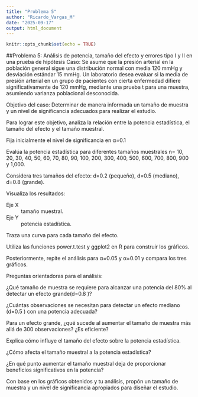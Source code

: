 ```yaml
---
title: "Problema 5"
author: "Ricardo_Vargas_M"
date: "2025-09-17"
output: html_document
---
```


```r
knitr::opts_chunk$set(echo = TRUE)
```

##Problema 5: Análisis de potencia, tamaño del efecto y errores tipo I y II en una prueba de hipótesis
Caso: Se asume que la presión arterial en la población general sigue una distribución normal con media 120 mmHg y desviación estándar 15 mmHg. Un laboratorio desea evaluar si la media de presión arterial en un grupo de pacientes con cierta enfermedad difiere significativamente de 120 mmHg, mediante una prueba t para una muestra, asumiendo varianza poblacional desconocida.

Objetivo del caso: Determinar de manera informada un tamaño de muestra y un nivel de significancia adecuados para realizar el estudio.

Para lograr este objetivo, analiza la relación entre la potencia estadística, el tamaño del efecto y el tamaño muestral.

Fija inicialmente el nivel de significancia en α=0.1

Evalúa la potencia estadística para diferentes tamaños muestrales n=
 10, 20, 30, 40, 50, 60, 70, 80, 90, 100, 200, 300, 400, 500, 600, 700, 800, 900 y 1,000.

Considera tres tamaños del efecto: d=0.2
 (pequeño), d=0.5
 (mediano), d=0.8
 (grande).

Visualiza los resultados:

Eje X
: tamaño muestral.

Eje Y
: potencia estadística.

Traza una curva para cada tamaño del efecto.

Utiliza las funciones power.t.test y ggplot2 en R para construir los gráficos.

Posteriormente, repite el análisis para α=0.05
 y α=0.01
 y compara los tres gráficos.

Preguntas orientadoras para el análisis:

¿Qué tamaño de muestra se requiere para alcanzar una potencia del 80% al detectar un efecto grande(d=0.8
)?

¿Cuántas observaciones se necesitan para detectar un efecto mediano (d=0.5
) con una potencia adecuada?

Para un efecto grande, ¿qué sucede al aumentar el tamaño de muestra más allá de 300 observaciones? ¿Es eficiente?

Explica cómo influye el tamaño del efecto sobre la potencia estadística.

¿Cómo afecta el tamaño muestral a la potencia estadística?

¿En qué punto aumentar el tamaño muestral deja de proporcionar beneficios significativos en la potencia?

Con base en los gráficos obtenidos y tu análisis, propón un tamaño de muestra y un nivel de significancia apropiados para diseñar el estudio.